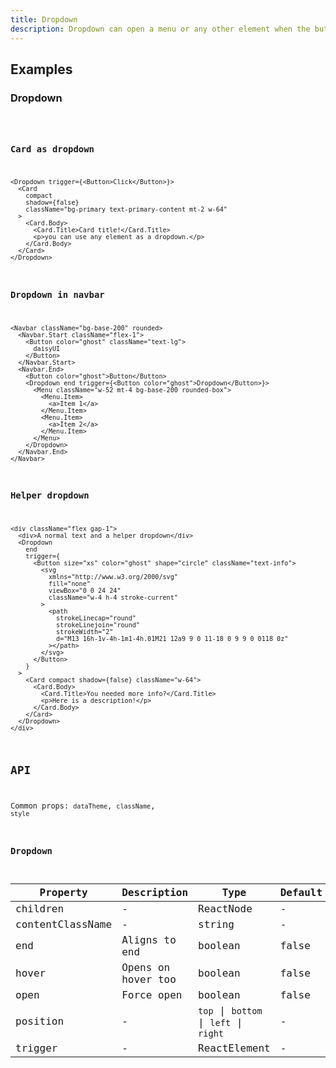 ```yaml
---
title: Dropdown
description: Dropdown can open a menu or any other element when the button is clicked.
---
```


## Examples

### Dropdown

<code src="./demo/basic.tsx" />

### Card as dropdown

```tsx live
<Dropdown trigger={<Button>Click</Button>}>
  <Card
    compact
    shadow={false}
    className="bg-primary text-primary-content mt-2 w-64"
  >
    <Card.Body>
      <Card.Title>Card title!</Card.Title>
      <p>you can use any element as a dropdown.</p>
    </Card.Body>
  </Card>
</Dropdown>
```

### Dropdown in navbar

```tsx live
<Navbar className="bg-base-200" rounded>
  <Navbar.Start className="flex-1">
    <Button color="ghost" className="text-lg">
      daisyUI
    </Button>
  </Navbar.Start>
  <Navbar.End>
    <Button color="ghost">Button</Button>
    <Dropdown end trigger={<Button color="ghost">Dropdown</Button>}>
      <Menu className="w-52 mt-4 bg-base-200 rounded-box">
        <Menu.Item>
          <a>Item 1</a>
        </Menu.Item>
        <Menu.Item>
          <a>Item 2</a>
        </Menu.Item>
      </Menu>
    </Dropdown>
  </Navbar.End>
</Navbar>
```

### Helper dropdown

```tsx live
<div className="flex gap-1">
  <div>A normal text and a helper dropdown</div>
  <Dropdown
    end
    trigger={
      <Button size="xs" color="ghost" shape="circle" className="text-info">
        <svg
          xmlns="http://www.w3.org/2000/svg"
          fill="none"
          viewBox="0 0 24 24"
          className="w-4 h-4 stroke-current"
        >
          <path
            strokeLinecap="round"
            strokeLinejoin="round"
            strokeWidth="2"
            d="M13 16h-1v-4h-1m1-4h.01M21 12a9 9 0 11-18 0 9 9 0 0118 0z"
          ></path>
        </svg>
      </Button>
    }
  >
    <Card compact shadow={false} className="w-64">
      <Card.Body>
        <Card.Title>You needed more info?</Card.Title>
        <p>Here is a description!</p>
      </Card.Body>
    </Card>
  </Dropdown>
</div>
```

## API

Common props: `dataTheme`, `className`, `style`

### Dropdown

| Property | Description | Type | Default |
| --- | --- | --- | --- |
| children | - | ReactNode | - |
| contentClassName | - | string | - |
| end | Aligns to end | boolean | false |
| hover | Opens on hover too | boolean | false |
| open | Force open | boolean | false |
| position | - | `top` \| `bottom` \| `left` \| `right` | - |
| trigger | - | ReactElement | - |
